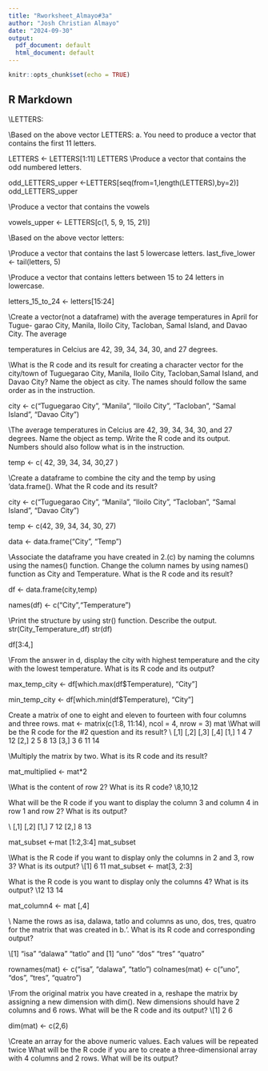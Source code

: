 ```yaml
---
title: "Rworksheet_Almayo#3a"
author: "Josh Christian Almayo"
date: "2024-09-30"
output:
  pdf_document: default
  html_document: default
---
```


```r
knitr::opts_chunk$set(echo = TRUE)
```

## R Markdown

\\LETTERS:

\\Based on the above vector LETTERS:
a. You need to produce a vector that contains the first 11 letters.

LETTERS <- LETTERS[1:11]
LETTERS
\\Produce a vector that contains the odd numbered letters.

odd_LETTERS_upper <-LETTERS[seq(from=1,length(LETTERS),by=2)]
odd_LETTERS_upper

\\Produce a vector that contains the vowels

vowels_upper <- LETTERS[c(1, 5, 9, 15, 21)] 

\\Based on the above vector letters:


\\Produce a vector that contains the last 5 lowercase letters.
last_five_lower <- tail(letters, 5)

\\Produce a vector that contains letters between 15 to 24 letters in lowercase.

letters_15_to_24 <- letters[15:24]

\\Create a vector(not a dataframe) with the average temperatures in April for Tugue-
garao City, Manila, Iloilo City, Tacloban, Samal Island, and Davao City. The average

temperatures in Celcius are 42, 39, 34, 34, 30, and 27 degrees.

\\What is the R code and its result for creating a character vector for the city/town
of Tuguegarao City, Manila, Iloilo City, Tacloban,Samal Island, and Davao City? Name the
object as city. The names should follow the same order as in the instruction.

city <- c("Tuguegarao City", "Manila", "Iloilo City", "Tacloban", "Samal Island", "Davao City")

\\The average temperatures in Celcius are 42, 39, 34, 34, 30, and 27 degrees.
Name the object as temp. Write the R code and its output. Numbers should also follow
what is in the instruction.

temp <- c( 42, 39, 34, 34, 30,27 )

\\Create a dataframe to combine the city and the temp by using ‘data.frame(). What
the R code and its result?

city <- c("Tuguegarao City", "Manila", "Iloilo City", "Tacloban", "Samal Island", "Davao City")

temp <- c(42, 39, 34, 34, 30, 27)

data <- data.frame("City", "Temp")


\\Associate the dataframe you have created in 2.(c) by naming the columns using
the names() function. Change the column names by using names() function as City and
Temperature. What is the R code and its result?

df <- data.frame(city,temp)

names(df) <- c("City","Temperature")

\\Print the structure by using str() function. Describe the output.
str(City_Temperature_df)
str(df)

df[3:4,]

\\From the answer in d, display the city with highest temperature and the city with
the lowest temperature. What is its R code and its output?

max_temp_city <- df[which.max(df$Temperature), "City"]

min_temp_city <- df[which.min(df$Temperature), "City"]

Create a matrix of one to eight and eleven to fourteen with four columns and three
rows.
mat <- matrix(c(1:8, 11:14), ncol = 4, nrow = 3)
mat
\\What will be the R code for the #2 question and its result?
\\     [,1] [,2] [,3] [,4]
[1,]    1    4    7   12
[2,]    2    5    8   13
[3,]    3    6   11   14
 
\\Multiply the matrix by two. What is its R code and its result?

mat_multiplied <- mat*2

\\What is the content of row 2? What is its R code?
\\8,10,12

What will be the R code if you want to display the column 3 and column 4 in row 1
and row 2? What is its output?

\\ [,1] [,2]
[1,]    7   12
[2,]    8   13

mat_subset <-mat [1:2,3:4]
mat_subset

\\What is the R code if you want to display only the columns in 2 and 3, row 3? What
is its output?
\\[1]  6 11
 mat_subset <- mat[3, 2:3]
 
 What is the R code is you want to display only the columns 4? What is its output?
 \\12 13 14
 
 mat_column4 <- mat [,4]
 
\\ Name the rows as isa, dalawa, tatlo and columns as uno, dos, tres, quatro
for the matrix that was created in b.‘. What is its R code and corresponding output? 

\\[1] "isa"    "dalawa" "tatlo" and [1] "uno"    "dos"    "tres"   "quatro"

rownames(mat) <- c("isa", "dalawa", "tatlo")
colnames(mat) <- c("uno", "dos", "tres", "quatro")

\\From the original matrix you have created in a, reshape the matrix by assigning a
new dimension with dim(). New dimensions should have 2 columns and 6 rows. What will
be the R code and its output?
\\[1] 2 6

dim(mat) <- c(2,6)

\\Create an array for the above numeric values. Each values will be repeated twice
What will be the R code if you are to create a three-dimensional array with 4 columns and
2 rows. What will be its output?

